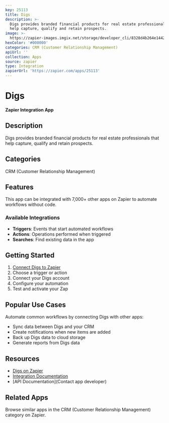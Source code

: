 ```yaml
---
key: 25113
title: Digs
description: >-
  Digs provides branded financial products for real estate professionals that
  help capture, qualify and retain prospects.
image: >-
  https://zapier-images.imgix.net/storage/developer_cli/8328d4b264e14421970e88b7926bb7bd.png?auto=format%2Ccompress&ixlib=python-3.0.0&q=50
hexColor: '#000000'
categories: CRM (Customer Relationship Management)
apiUrl: ''
collection: Apps
source: zapier
type: Integration
zapierUrl: 'https://zapier.com/apps/25113'
---
```

# Digs

**Zapier Integration App**

## Description

Digs provides branded financial products for real estate professionals that help capture, qualify and retain prospects.

## Categories

CRM (Customer Relationship Management)

## Features

This app can be integrated with 7,000+ other apps on Zapier to automate workflows without code.

### Available Integrations

- **Triggers**: Events that start automated workflows
- **Actions**: Operations performed when triggered
- **Searches**: Find existing data in the app

## Getting Started

1. [Connect Digs to Zapier](https://zapier.com/apps/25113)
2. Choose a trigger or action
3. Connect your Digs account
4. Configure your automation
5. Test and activate your Zap

## Popular Use Cases

Automate common workflows by connecting Digs with other apps:

- Sync data between Digs and your CRM
- Create notifications when new items are added
- Back up Digs data to cloud storage
- Generate reports from Digs data

## Resources

- [Digs on Zapier](https://zapier.com/apps/25113)
- [Integration Documentation](https://zapier.com/apps/25113/integrations)
- [API Documentation](Contact app developer)

## Related Apps

Browse similar apps in the CRM (Customer Relationship Management) category on Zapier.
